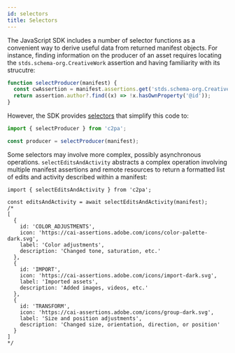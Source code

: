 ```yaml
---
id: selectors
title: Selectors
---
```


The JavaScript SDK includes a number of selector functions as a convenient way to derive useful data from returned manifest objects. For instance, finding information on the producer of an asset requires locating the `stds.schema-org.CreativeWork` assertion and having familiarity with its strucutre:

```typescript
function selectProducer(manifest) {
  const cwAssertion = manifest.assertions.get('stds.schema-org.CreativeWork');
  return assertion.author?.find((x) => !x.hasOwnProperty('@id'));
}
```

However, the SDK provides [selectors](https://github.com/contentauth/c2pa-js/tree/main/packages/c2pa/src/selectors) that simplify this code to:

<!-- Link to API doc https://opensource.contentauthenticity.org/docs/js-sdk/api/c2pa.resolvers.defaultresolvers instead? -->

```typescript
import { selectProducer } from 'c2pa';

const producer = selectProducer(manifest);
```

Some selectors may involve more complex, possibly asynchronous operations. `selectEditsAndActivity` abstracts a complex operation involving multiple manifest assertions and remote resources to return a formatted list of edits and activity described within a manifest:

```
import { selectEditsAndActivity } from 'c2pa';

const editsAndActivity = await selectEditsAndActivity(manifest);
/*
[
  {
    id: 'COLOR_ADJUSTMENTS',
    icon: 'https://cai-assertions.adobe.com/icons/color-palette-dark.svg',
    label: 'Color adjustments',
    description: 'Changed tone, saturation, etc.'
  },
  {
    id: 'IMPORT',
    icon: 'https://cai-assertions.adobe.com/icons/import-dark.svg',
    label: 'Imported assets',
    description: 'Added images, videos, etc.'
  },
  {
    id: 'TRANSFORM',
    icon: 'https://cai-assertions.adobe.com/icons/group-dark.svg',
    label: 'Size and position adjustments',
    description: 'Changed size, orientation, direction, or position'
  }
]
*/
```
